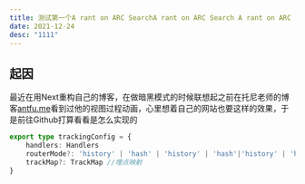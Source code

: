```yaml
---
title: 测试第一个A rant on ARC SearchA rant on ARC Search A rant on ARC Search rant on ARC Search
date: 2021-12-24
desc: "1111"
---
```


## 起因
最近在用Next重构自己的博客，在做暗黑模式的时候联想起之前在托尼老师的博客[antfu.me](https://antfu.me/)看到过他的视图过程动画，心里想着自己的网站也要这样的效果，于是前往Github打算看看是怎么实现的

```typescript showLineNumbers {2-3,4} title="代码示例"  
export type trackingConfig = {
    handlers: Handlers
    routerMode?: 'history' | 'hash' | 'history' | 'hash'|'history' | 'hash'|'history' | 'hash'
    trackMap?: TrackMap //埋点映射
}
```